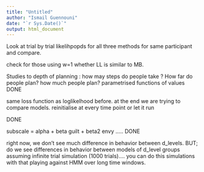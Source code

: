 ```yaml
---
title: "Untitled"
author: "Ismail Guennouni"
date: "`r Sys.Date()`"
output: html_document
---
```


Look at trial by trial likelihpopds for all three methods for same participant and compare. 

check for those using w=1 whether LL is similar to MB. 


Studies to depth of planning : how may steps do people take ? 
How far do people plan? how much people plan? 
parametrised functions of values  DONE 


same loss function as loglikelhood before. at the end we are trying to compare models. reinitialise at every time point or let it run

DONE 

subscale = alpha  + beta guilt + beta2 envy ..... DONE 

right now, we don't see much difference in behavior between d_levels. BUT; do we see differences in behavior between models of d_level groups assuming infinite trial simulation (1000 trials).... you can do this simulations with that playing against HMM over long time windows. 